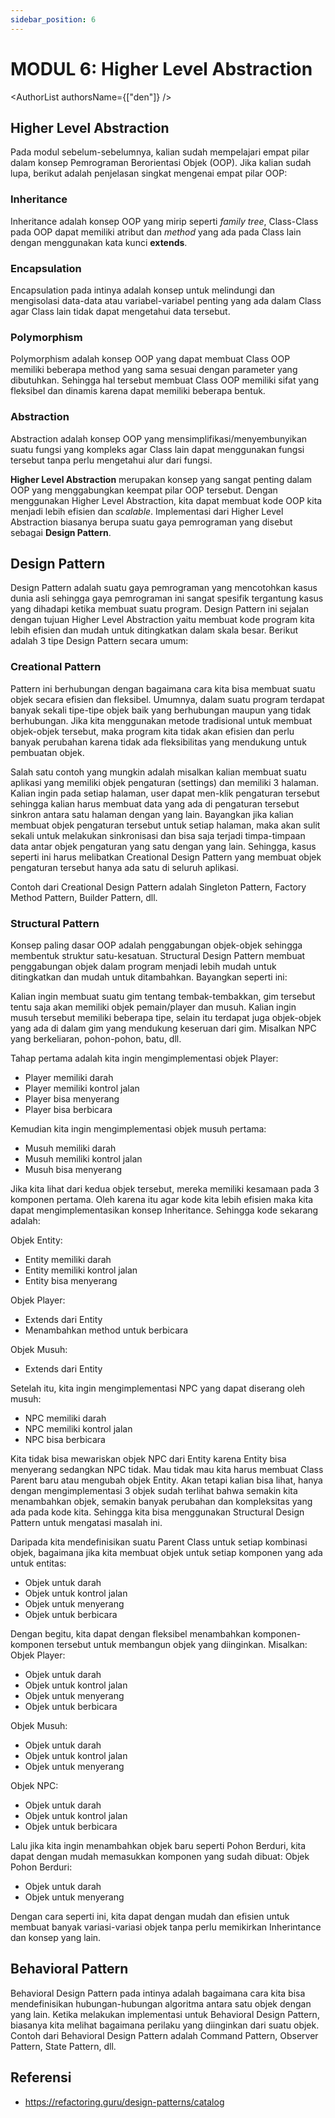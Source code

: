 ```yaml
---
sidebar_position: 6
---
```



# MODUL 6: Higher Level Abstraction

<AuthorList authorsName={["den"]} />

## Higher Level Abstraction

Pada modul sebelum-sebelumnya, kalian sudah mempelajari empat pilar dalam konsep Pemrograman Berorientasi Objek (OOP). Jika kalian sudah lupa, berikut adalah penjelasan singkat mengenai empat pilar OOP:

### Inheritance

Inheritance adalah konsep OOP yang mirip seperti *family tree*, Class-Class pada OOP dapat memiliki atribut dan *method* yang ada pada Class lain dengan menggunakan kata kunci **extends**.

### Encapsulation

Encapsulation pada intinya adalah konsep untuk melindungi dan mengisolasi data-data atau variabel-variabel penting yang ada dalam Class agar Class lain tidak dapat mengetahui data tersebut.

### Polymorphism

Polymorphism adalah konsep OOP yang dapat membuat Class OOP memiliki beberapa method yang sama sesuai dengan parameter yang dibutuhkan. Sehingga hal tersebut membuat Class OOP memiliki sifat yang fleksibel dan dinamis karena dapat memiliki beberapa bentuk.

### Abstraction

Abstraction adalah konsep OOP yang mensimplifikasi/menyembunyikan suatu fungsi yang kompleks agar Class lain dapat menggunakan fungsi tersebut tanpa perlu mengetahui alur dari fungsi.

**Higher Level Abstraction** merupakan konsep yang sangat penting dalam OOP yang menggabungkan keempat pilar OOP tersebut. Dengan menggunakan Higher Level Abstraction, kita dapat membuat kode OOP kita menjadi lebih efisien dan *scalable*. Implementasi dari Higher Level Abstraction biasanya berupa suatu gaya pemrograman yang disebut sebagai **Design Pattern**.

## Design Pattern

Design Pattern adalah suatu gaya pemrograman yang mencotohkan kasus dunia asli sehingga gaya pemrograman ini sangat spesifik tergantung kasus yang dihadapi ketika membuat suatu program. Design Pattern ini sejalan dengan tujuan Higher Level Abstraction yaitu membuat kode program kita lebih efisien dan mudah untuk ditingkatkan dalam skala besar. Berikut adalah 3 tipe Design Pattern secara umum:

### Creational Pattern

Pattern ini berhubungan dengan bagaimana cara kita bisa membuat suatu objek secara efisien dan fleksibel. Umumnya, dalam suatu program terdapat banyak sekali tipe-tipe objek baik yang berhubungan maupun yang tidak berhubungan. Jika kita menggunakan metode tradisional untuk membuat objek-objek tersebut, maka program kita tidak akan efisien dan perlu banyak perubahan karena tidak ada fleksibilitas yang mendukung untuk pembuatan objek.

Salah satu contoh yang mungkin adalah misalkan kalian membuat suatu aplikasi yang memiliki objek pengaturan (settings) dan memiliki 3 halaman. Kalian ingin pada setiap halaman, user dapat men-klik pengaturan tersebut sehingga kalian harus membuat data yang ada di pengaturan tersebut sinkron antara satu halaman dengan yang lain. Bayangkan jika kalian membuat objek pengaturan tersebut untuk setiap halaman, maka akan sulit sekali untuk melakukan sinkronisasi dan bisa saja terjadi timpa-timpaan data antar objek pengaturan yang satu dengan yang lain. Sehingga, kasus seperti ini harus melibatkan Creational Design Pattern yang membuat objek pengaturan tersebut hanya ada satu di seluruh aplikasi.

Contoh dari Creational Design Pattern adalah Singleton Pattern, Factory Method Pattern, Builder Pattern, dll.

### Structural Pattern

Konsep paling dasar OOP adalah penggabungan objek-objek sehingga membentuk struktur satu-kesatuan. Structural Design Pattern membuat penggabungan objek dalam program menjadi lebih mudah untuk ditingkatkan dan mudah untuk ditambahkan. Bayangkan seperti ini:

Kalian ingin membuat suatu gim tentang tembak-tembakkan, gim tersebut tentu saja akan memiliki objek pemain/player dan musuh. Kalian ingin musuh tersebut memiliki beberapa tipe, selain itu terdapat juga objek-objek yang ada di dalam gim yang mendukung keseruan dari gim. Misalkan NPC yang berkeliaran, pohon-pohon, batu, dll.

Tahap pertama adalah kita ingin mengimplementasi objek Player:
- Player memiliki darah
- Player memiliki kontrol jalan
- Player bisa menyerang
- Player bisa berbicara

Kemudian kita ingin mengimplementasi objek musuh pertama:
- Musuh memiliki darah
- Musuh memiliki kontrol jalan
- Musuh bisa menyerang

Jika kita lihat dari kedua objek tersebut, mereka memiliki kesamaan pada 3 komponen pertama. Oleh karena itu agar kode kita lebih efisien maka kita dapat mengimplementasikan konsep Inheritance. Sehingga kode sekarang adalah:

Objek Entity:
- Entity memiliki darah
- Entity memiliki kontrol jalan
- Entity bisa menyerang

Objek Player:
- Extends dari Entity
- Menambahkan method untuk berbicara

Objek Musuh:
- Extends dari Entity

Setelah itu, kita ingin mengimplementasi NPC yang dapat diserang oleh musuh:
- NPC memiliki darah
- NPC memiliki kontrol jalan
- NPC bisa berbicara

Kita tidak bisa mewariskan objek NPC dari Entity karena Entity bisa menyerang sedangkan NPC tidak. Mau tidak mau kita harus membuat Class Parent baru atau mengubah objek Entity. Akan tetapi kalian bisa lihat, hanya dengan mengimplementasi 3 objek sudah terlihat bahwa semakin kita menambahkan objek, semakin banyak perubahan dan kompleksitas yang ada pada kode kita. Sehingga kita bisa menggunakan Structural Design Pattern untuk mengatasi masalah ini.

Daripada kita mendefinisikan suatu Parent Class untuk setiap kombinasi objek, bagaimana jika kita membuat objek untuk setiap komponen yang ada untuk entitas:
- Objek untuk darah
- Objek untuk kontrol jalan
- Objek untuk menyerang
- Objek untuk berbicara

Dengan begitu, kita dapat dengan fleksibel menambahkan komponen-komponen tersebut untuk membangun objek yang diinginkan. Misalkan:
Objek Player:
- Objek untuk darah
- Objek untuk kontrol jalan
- Objek untuk menyerang
- Objek untuk berbicara

Objek Musuh:
- Objek untuk darah
- Objek untuk kontrol jalan
- Objek untuk menyerang

Objek NPC:
- Objek untuk darah
- Objek untuk kontrol jalan
- Objek untuk berbicara

Lalu jika kita ingin menambahkan objek baru seperti Pohon Berduri, kita dapat dengan mudah memasukkan komponen yang sudah dibuat:
Objek Pohon Berduri:
- Objek untuk darah
- Objek untuk menyerang

Dengan cara seperti ini, kita dapat dengan mudah dan efisien untuk membuat banyak variasi-variasi objek tanpa perlu memikirkan Inherintance dan konsep yang lain.

## Behavioral Pattern

Behavioral Design Pattern pada intinya adalah bagaimana cara kita bisa mendefinisikan hubungan-hubungan algoritma antara satu objek dengan yang lain. Ketika melakukan implementasi untuk Behavioral Design Pattern, biasanya kita melihat bagaimana perilaku yang diinginkan dari suatu objek. Contoh dari Behavioral Design Pattern adalah Command Pattern, Observer Pattern, State Pattern, dll.

## Referensi

- https://refactoring.guru/design-patterns/catalog
